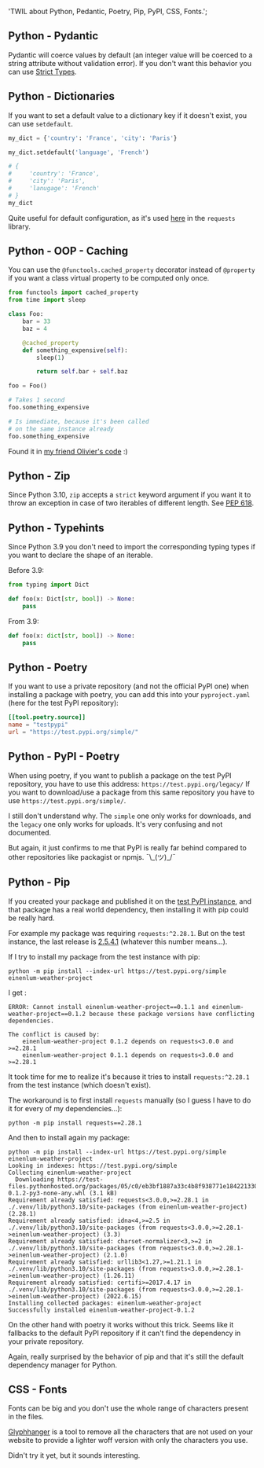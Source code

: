 
  'TWIL about Python, Pedantic, Poetry, Pip, PyPI, CSS, Fonts.';

<ArticleLayout title={title} description={description} publishedAt={publishedAt}>

## Python - Pydantic

Pydantic will coerce values by default (an integer value will be coerced to a string attribute without validation error). If you don't want this behavior you can use [Strict Types](https://pydantic-docs.helpmanual.io/usage/types/#strict-types).

## Python - Dictionaries

If you want to set a default value to a dictionary key if it doesn't exist, you can use `setdefault`.

```python
my_dict = {'country': 'France', 'city': 'Paris'}

my_dict.setdefault('language', 'French')

# {
#     'country': 'France',
#     'city': 'Paris',
#     'lanugage': 'French'
# }
my_dict
```

Quite useful for default configuration, as it's used [here](https://github.com/psf/requests/blob/2a6f290bc09324406708a4d404a88a45d848ddf9/requests/sessions.py#L599) in the `requests` library.

## Python - OOP - Caching

You can use the `@functools.cached_property` decorator instead of `@property` if you want a class virtual property to be computed only once.

```python
from functools import cached_property
from time import sleep

class Foo:
    bar = 33
    baz = 4

    @cached_property
    def something_expensive(self):
        sleep(1)

        return self.bar + self.baz

foo = Foo()

# Takes 1 second
foo.something_expensive

# Is immediate, because it's been called
# on the same instance already
foo.something_expensive
```

Found it in [my friend Olivier's code](https://github.com/olivierphi/gin_scoring/blob/7b2739f01e078540e8e6fc5ee28ffb1f72dedf36/src/apps/gin_scoring/models.py#L25) :)

## Python - Zip

Since Python 3.10, `zip` accepts a `strict` keyword argument if you want it to throw an exception in case of two iterables of different length. See [PEP 618](https://peps.python.org/pep-0618/).

## Python - Typehints

Since Python 3.9 you don't need to import the corresponding typing types if you want to declare the shape of an iterable.

Before 3.9:

```python
from typing import Dict

def foo(x: Dict[str, bool]) -> None:
    pass
```

From 3.9:

```python
def foo(x: dict[str, bool]) -> None:
    pass
```

## Python - Poetry

If you want to use a private repository (and not the official PyPI one) when installing a package with poetry, you can add this into your `pyproject.yaml` (here for the test PyPI repository):

```toml
[[tool.poetry.source]]
name = "testpypi"
url = "https://test.pypi.org/simple/"
```

## Python - PyPI - Poetry

When using poetry, if you want to publish a package on the test PyPI repository, you have to use this address: `https://test.pypi.org/legacy/`
If you want to download/use a package from this same repository you have to use `https://test.pypi.org/simple/`.

I still don't understand why. The `simple` one only works for downloads, and the `legacy` one only works for uploads. It's very confusing and not documented.

But again, it just confirms to me that PyPI is really far behind compared to other repositories like packagist or npmjs. ¯\\\_(ツ)\_/¯

## Python - Pip

If you created your package and published it on the [test PyPI instance](https://test.pypi.org/), and that package has a real world dependency, then installing it with pip could be really hard.

For example my package was requiring `requests:^2.28.1`. But on the test instance, the last release is [2.5.4.1](https://test.pypi.org/project/requests/) (whatever this number means…).

If I try to install my package from the test instance with pip:

```
python -m pip install --index-url https://test.pypi.org/simple einenlum-weather-project
```

I get :

```
ERROR: Cannot install einenlum-weather-project==0.1.1 and einenlum-weather-project==0.1.2 because these package versions have conflicting dependencies.

The conflict is caused by:
    einenlum-weather-project 0.1.2 depends on requests<3.0.0 and >=2.28.1
    einenlum-weather-project 0.1.1 depends on requests<3.0.0 and >=2.28.1
```

It took time for me to realize it's because it tries to install `requests:^2.28.1` from the test instance (which doesn't exist).

The workaround is to first install `requests` manually (so I guess I have to do it for every of my dependencies…):

```
python -m pip install requests==2.28.1
```

And then to install again my package:

```
python -m pip install --index-url https://test.pypi.org/simple einenlum-weather-project
Looking in indexes: https://test.pypi.org/simple
Collecting einenlum-weather-project
  Downloading https://test-files.pythonhosted.org/packages/05/c0/eb3bf1887a33c4b8f938771e1842213302b1b72dd9f12621320a3f645f1b/einenlum_weather_project-0.1.2-py3-none-any.whl (3.1 kB)
Requirement already satisfied: requests<3.0.0,>=2.28.1 in ./.venv/lib/python3.10/site-packages (from einenlum-weather-project) (2.28.1)
Requirement already satisfied: idna<4,>=2.5 in ./.venv/lib/python3.10/site-packages (from requests<3.0.0,>=2.28.1->einenlum-weather-project) (3.3)
Requirement already satisfied: charset-normalizer<3,>=2 in ./.venv/lib/python3.10/site-packages (from requests<3.0.0,>=2.28.1->einenlum-weather-project) (2.1.0)
Requirement already satisfied: urllib3<1.27,>=1.21.1 in ./.venv/lib/python3.10/site-packages (from requests<3.0.0,>=2.28.1->einenlum-weather-project) (1.26.11)
Requirement already satisfied: certifi>=2017.4.17 in ./.venv/lib/python3.10/site-packages (from requests<3.0.0,>=2.28.1->einenlum-weather-project) (2022.6.15)
Installing collected packages: einenlum-weather-project
Successfully installed einenlum-weather-project-0.1.2
```

On the other hand with poetry it works without this trick. Seems like it fallbacks to the default PyPI repository if it can't find the dependency in your private repository.

Again, really surprised by the behavior of pip and that it's still the default dependency manager for Python.

## CSS - Fonts

Fonts can be big and you don't use the whole range of characters present in the files.

[Glyphhanger](https://github.com/zachleat/glyphhanger) is a tool to remove all the characters that are not used on your website to provide a lighter woff version with only the characters you use.

Didn't try it yet, but it sounds interesting.

</ArticleLayout>
